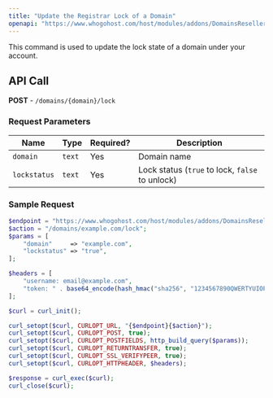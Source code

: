 ```yaml
---
title: "Update the Registrar Lock of a Domain"
openapi: "https://www.whogohost.com/host/modules/addons/DomainsReseller/api/index.php"
---
```

This command is used to update the lock state of a domain under your account.

## API Call

**POST** - `/domains/{domain}/lock`

### Request Parameters

| **Name**     | **Type** | **Required?** | **Description**     |
|--------------|----------|---------------|---------------------|
| `domain`     | `text`   | Yes           | Domain name         |
| `lockstatus` | `text`   | Yes           | Lock status (`true` to lock, `false` to unlock) |

### Sample Request

```php
$endpoint = "https://www.whogohost.com/host/modules/addons/DomainsReseller/api/index.php";
$action = "/domains/example.com/lock";
$params = [
    "domain"     => "example.com",
    "lockstatus" => "true",  
];

$headers = [
    "username: email@example.com",
    "token: " . base64_encode(hash_hmac("sha256", "1234567890QWERTYUIOPASDFGHJKLZXCVBNM", "email@example.com:".gmdate("y-m-d H")))
];

$curl = curl_init();

curl_setopt($curl, CURLOPT_URL, "{$endpoint}{$action}");
curl_setopt($curl, CURLOPT_POST, true);
curl_setopt($curl, CURLOPT_POSTFIELDS, http_build_query($params));
curl_setopt($curl, CURLOPT_RETURNTRANSFER, true);
curl_setopt($curl, CURLOPT_SSL_VERIFYPEER, true);
curl_setopt($curl, CURLOPT_HTTPHEADER, $headers);

$response = curl_exec($curl);
curl_close($curl);
